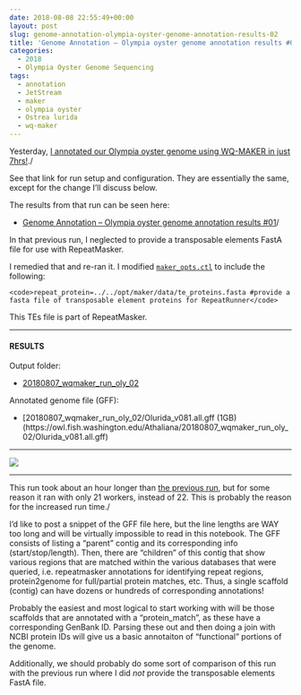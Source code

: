```yaml
---
date: 2018-08-08 22:55:49+00:00
layout: post
slug: genome-annotation-olympia-oyster-genome-annotation-results-02
title: 'Genome Annotation – Olympia oyster genome annotation results #02'
categories:
  - 2018
  - Olympia Oyster Genome Sequencing
tags:
  - annotation
  - JetStream
  - maker
  - olympia oyster
  - Ostrea lurida
  - wq-maker
---
```


Yesterday, [I annotated our Olympia oyster genome using WQ-MAKER in just 7hrs!](https://robertslab.github.io/sams-notebook/posts/2018/2018-08-07-genome-annotation-olympia-oyster-genome-using-wq-maker-instance-on-jetstream.html)./

See that link for run setup and configuration. They are essentially the same, except for the change I'll discuss below.

The results from that run can be seen here:





  * [Genome Annotation – Olympia oyster genome annotation results #01](https://robertslab.github.io/sams-notebook/posts/2018/2018-08-08-genome-annotation-olympia-oyster-genome-annotation-results-01.html)/



In that previous run, I neglected to provide a transposable elements FastA file for use with RepeatMasker.

I remedied that and re-ran it. I modified [`maker_opts.ctl`](https://owl.fish.washington.edu/Athaliana/20180807_wqmaker_run_oly_02/maker_opts.ctl) to include the following:



    <code>repeat_protein=../../opt/maker/data/te_proteins.fasta #provide a fasta file of transposable element proteins for RepeatRunner</code>



This TEs file is part of RepeatMasker.



* * *





#### RESULTS



Output folder:





  * [20180807_wqmaker_run_oly_02](https://owl.fish.washington.edu/Athaliana/20180807_wqmaker_run_oly_02/)



Annotated genome file (GFF):



  * [20180807_wqmaker_run_oly_02/Olurida_v081.all.gff (1GB)(https://owl.fish.washington.edu/Athaliana/20180807_wqmaker_run_oly_02/Olurida_v081.all.gff)





* * *



![](https://owl.fish.washington.edu/Athaliana/20180807_wq-maker_06.png)



* * *



This run took about an hour longer than [the previous run](https://robertslab.github.io/sams-notebook/posts/2018/2018-08-07-genome-annotation-olympia-oyster-genome-complete-brief-note.html), but for some reason it ran with only 21 workers, instead of 22. This is probably the reason for the increased run time./

I'd like to post a snippet of the GFF file here, but the line lengths are WAY too long and will be virtually impossible to read in this notebook. The GFF consists of listing a "parent" contig and its corresponding info (start/stop/length). Then, there are "children" of this contig that show various regions that are matched within the various databases that were queried, i.e. repeatmasker annotations for identifying repeat regions, protein2genome for full/partial protein matches, etc. Thus, a single scaffold (contig) can have dozens or hundreds of corresponding annotations!

Probably the easiest and most logical to start working with will be those scaffolds that are annotated with a "protein_match", as these have a corresponding GenBank ID. Parsing these out and then doing a join with NCBI protein IDs will give us a basic annotaiton of "functional" portions of the genome.

Additionally, we should probably do some sort of comparison of this run with the previous run where I did _not_ provide the transposable elements FastA file.
